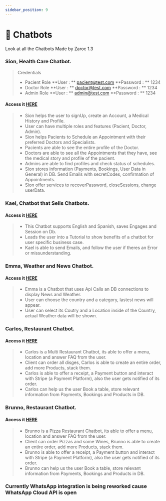 ```yaml
---
sidebar_position: 9
---
```


# 🤖 Chatbots


Look at all the Chatbots Made by Zaroc 1.3

<Tabs>
<TabItem value="Web" label="Web">

### Sion, Health Care Chatbot.

> Credentials
>
> - Pacient Role
>   **User : ** pacient@test.com **Password : ** 1234
> - Doctor Role
>   **User : ** doctor@test.com **Password : ** 1234
> - Admin Role
>   **User : ** admin@test.com **Password : ** 1234

#### Access it [**HERE**](https://mizar-contasti.github.io/-Sion/)

> - Sion helps the user to signUp, create an Account, a Medical History and Profile.
> - User can have multiple roles and features (Pacient, Doctor, Admin).
> - Sion helps Pacients to Schedule an Appointment with their preferred Doctors and Specialists.
> - Pacients are able to see the entire profile of the Doctor.
> - Doctors are able to see all the Appointments that they have, see the medical story and profile of the pacient.
> - Admins are able to find profiles and check status of schedules.
> - Sion stores information (Payments, Bookings, User Data in General) in DB. Send Emails with secretCodes, confirmation of Appointments.
> - Sion offer services to recoverPassword, closeSessions, change userData.

### Kael, Chatbot that Sells Chatbots.

#### Access it [**HERE**](https://mizar-contasti.github.io/Kael/)

> - This Chatbot supports English and Spanish, saves Engages and Session on Db.
> - Leads the user into a Tutorial to show benefits of a chatbot for user specific business case.
> - Kael is able to send Emails, and follow the user if theres an Error or missunderstanding.

</TabItem>
<TabItem value="webApp" label="WebApp">

### Emma, Weather and News Chatbot.

#### Access it [**HERE**](https://mizar-contasti.github.io/-Emma/)

> - Emma is a Chatbot that uses Api Calls an DB connections to display News and Weather.
> - User can choose the country and a category, lastest news will appear.
> - User can select its Coutry and a Location inside of the Country, actual Weather data will be shown.

</TabItem>

<TabItem value="telegram" label="Telegram">

### Carlos, Restaurant Chatbot.

#### Access it [**HERE**](https://t.me/chatbot_df_es_pedidos_bot)

> - Carlos is a Multi Restaurant Chatbot, its able to offer a menu, location and answer FAQ from the user.
> - Client can order all disges, Carlos is able to create an entire order, add more Products, stack them.
> - Carlos is able to offer a receipt, a Payment button and interact with Stripe (a Payment Platform), also the user gets notified of its order.
> - Carlos can help us the user Book a table, store relevant information from Payments, Bookings and Products in DB.

</TabItem>

<TabItem value="facebook" label="Facebook Messenger">

### Brunno, Restaurant Chatbot.

#### Access it [**HERE**](https://www.facebook.com/CodexCeleste)

> - Brunno is a Pizza Restaurant Chatbot, its able to offer a menu, location and answer FAQ from the user.
> - Client can order Pizzas and some Wines, Brunno is able to create an entire order, add more Products, stack them.
> - Brunno is able to offer a receipt, a Payment button and interact with Stripe (a Payment Platform), also the user gets notified of its order.
> - Brunno can help us the user Book a table, store relevant information from Payments, Bookings and Products in DB.

</TabItem>

<TabItem value="whatsApp" label="WhatsApp">

### Currently WhatsApp integration is being reworked cause WhatsApp Cloud API is open

</TabItem>

</Tabs>
